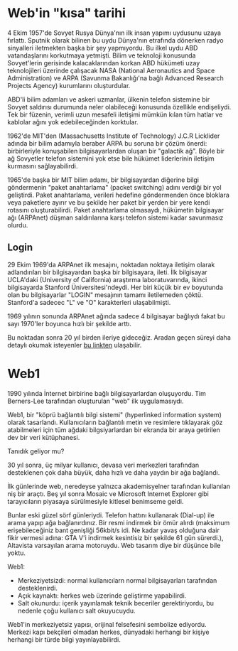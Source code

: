 
# Web'in "kısa" tarihi
4 Ekim 1957'de Sovyet Rusya Dünya'nın ilk insan yapımı uydusunu uzaya fırlattı. Sputnik olarak bilinen bu uydu Dünya'nın etrafında dönerken radyo sinyalleri iletmekten başka bir şey yapmıyordu. Bu ilkel uydu ABD vatandaşlarını korkutmaya yetmişti. Bilim ve teknoloji konusunda Sovyet'lerin gerisinde kalacaklarından korkan ABD hükümeti uzay teknolojileri üzerinde çalışacak NASA (National Aeronautics and Space Administration) ve ARPA (Savunma Bakanlığı'na bağlı Advanced Research Projects Agency) kurumlarını oluşturdular. 

ABD'li bilim adamları ve askeri uzmanlar, ülkenin telefon sistemine bir Sovyet saldırısı durumunda neler olabileceği konusunda özellikle endişeliydi. Tek bir füzenin, verimli uzun mesafeli iletişimi mümkün kılan tüm hatlar ve kablolar ağını yok edebileceğinden korktular. 

1962'de MIT'den (Massachusetts Institute of Technology) J.C.R Licklider adında bir bilim adamıyla beraber ARPA bu soruna bir çözüm önerdi: birbirleriyle konuşabilen bilgisayarlardan oluşan bir "galactik ağ". Böyle bir ağ Sovyetler telefon sistemini yok etse bile hükümet liderlerinin iletişim kurmasını sağlayabilirdi. 

1965'de başka bir MIT bilim adamı, bir bilgisayardan diğerine bilgi göndermenin "paket anahtarlama" (packet switching) adını verdiği bir yol geliştirdi. Paket anahtarlama, verileri hedefine göndermenden önce bloklara veya paketlere ayırır ve bu şekilde her paket bir yerden bir yere kendi rotasını oluşturabilirdi. Paket anahtarlama olmasaydı, hükümetin bilgisayar ağı (ARPAnet) düşman saldırılarına karşı telefon sistemi kadar savunmasız olurdu. 

## Login
29 Ekim 1969'da ARPAnet ilk mesajını, noktadan noktaya iletişim olarak adlandırılan bir bilgisayardan başka bir bilgisayara, ileti. İlk bilgisayar UCLA'daki (University of California) araştırma laboratuvarında, ikinci bilgisayarda Stanford Üniversitesi'ndeydi. Her biri küçük bir ev boyutunda olan bu bilgisayarlar "LOGIN" mesajının tamamı iletilemeden çöktü. Stanford'a sadecec "L" ve "O" karakterleri ulaşabilmişti. 

1969 yılının sonunda ARPAnet ağında sadece 4 bilgisayar bağlıydı fakat bu sayı 1970'ler boyunca hızlı bir şekilde arttı. 

<Warning>Bu noktadan sonra 20 yıl birden ileriye gideceğiz. Aradan geçen süreyi daha detaylı okumak isteyenler [bu linkten](https://ieeexplore.ieee.org/abstract/document/5534584) ulaşabilir.  </Warning>

# Web1
1990 yılında İnternet birbirine bağlı bilgisayarlardan oluşuyordu. Tim Berners-Lee tarafından oluşturulan "web" ilk uygulamasıydı. 

Web1, bir "köprü bağlantılı bilgi sistemi" (hyperlinked information system) olarak tasarlandı. Kullanıcıların bağlantılı metin ve resimlere tıklayarak göz atabilmeleri için tüm ağdaki bilgsiyarlardan bir ekranda bir araya getirilen dev bir veri kütüphanesi.

Tanıdık geliyor mu? 

30 yıl sonra, üç milyar kullanıcı, devasa veri merkezleri tarafından desteklenen çok daha büyük, daha hızlı ve daha yaydın bir ağa bağlandı. 

İlk günlerinde web, neredeyse yalnızca akademisyelner tarafından kullanılan niş bir araçtı. Beş yıl sonra Mosaic ve Microsoft Internet Explorer gibi tarayıcıların piyasaya sürülmesiyle kitlesel benimseme geldi. 

Bunlar eski güzel sörf günleriydi. Telefon hattını kullanarak (Dial-up) ile arama yapıp ağa bağlanırdınız. Bir resmi indirmek bir ömür alırdı (maksimum erişebileceğiniz bant genişliği 56kbit/s idi. Ne kadar yavaş olduğuna dair fikir vermesi adına: GTA V'i indirmek kesintisiz bir şekilde 61 gün sürerdi.), Altavista varsayılan arama motoruydu. Web tasarım diye bir düşünce bile yoktu. 

Web1:
- Merkeziyetsizdi: normal kullanıcılarn normal bilgisayarları tarafından desteklenirdi. 
- Açık kaynaktı: herkes web üzerinde geliştirme yapabilirdi. 
- Salt okunurdu: içerik yayınlamak teknik beceriler gerektiriyordu, bu nedenle çoğu kullanıcı salt okuyucuydu. 

Web1'in merkeziyetsiz yapısı, orijinal felsefesini sembolize ediyordu. Merkezi kapı bekçileri olmadan herkes, dünyadaki herhangi bir kişiye herhangi bir türde bilgi yayınlayabilirdi. 
